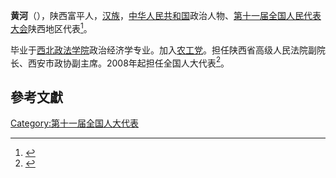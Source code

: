 '''黄河'''（{{bd|1960年||}}），陕西富平人，[[汉族|汉族]]，[[中华人民共和国|中华人民共和国]]政治人物、[[第十一届全国人民代表大会|第十一届全国人民代表大会]]陕西地区代表<ref>{{cite web|author=新华网|title=第十一届全国人大代表|url=http://news.xinhuanet.com/ziliao/2008-03/03/content_7708230.htm?node=36628|publisher=新华网|accessdate=2014-01-07|archive-date=2014-01-10|archive-url=https://web.archive.org/web/20140110211415/http://news.xinhuanet.com/ziliao/2008-03/03/content_7708230.htm?node=36628|dead-url=no}}</ref>。

毕业于[[西北政法学院|西北政法学院]]政治经济学专业。加入[[农工党|农工党]]。担任陕西省高级人民法院副院长、西安市政协副主席。2008年起担任全国人大代表<ref>{{cite news|title=全国人大代表信息-黄河|url= http://210.82.31.1:8084/delegate/viewDelegate.action?dbid=112501|accessdate=2013-04-05|newspaper=全国人大网|archive-url=https://web.archive.org/web/20140527214952/http://www.npc.gov.cn/delegate/viewDelegate.action?dbid=112501|archive-date=2014-05-27|dead-url=yes}}</ref>。

==參考文獻==
{{reflist}}
[[Category:第十一届全国人大代表|Category:第十一届全国人大代表]]